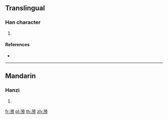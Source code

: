 {{also|澦}}
==Translingual==

===Han character===
{{Han char|rn=85|rad=水|as=10|sn=13|four=|canj=ENNO}}

# {{defn|Han|sort=水10}}

====References====
* {{Han ref|kx=0643.241|hdz=31711.080|uh=6EEA|ud=28394}}

----

==Mandarin==

===Hanzi===
{{cmn-hanzi|tra=澦|pin=[[yù]] ([[yu4]])|wg=yü<sup>4</sup>}}

# {{defn|lang=cmn|sort=水10}}

[[fr:滪]]
[[pl:滪]]
[[th:滪]]
[[zh:滪]]